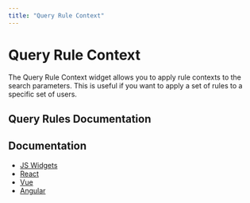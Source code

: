 ```yaml
---
title: "Query Rule Context"
---
```


# Query Rule Context

The Query Rule Context widget allows you to apply rule contexts to the search parameters. This is useful if you want to apply a set of rules to a specific set of users.

## Query Rules Documentation



## Documentation

- [JS Widgets](https://www.algolia.com/doc/api-reference/widgets/query-rule-context/js/)
- [React](https://www.algolia.com/doc/api-reference/widgets/query-rule-context/react/)
- [Vue](https://www.algolia.com/doc/api-reference/widgets/query-rule-context/vue/)
- [Angular](https://www.algolia.com/doc/api-reference/widgets/query-rule-context/angular/)